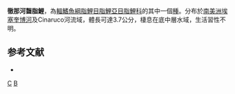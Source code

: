 {{Speciesbox 
| taxon = Bryconamericus cinarucoense
| status = NE
| status_system = IUCN3.1
| authority =  [[Román-Valencia|Román-Valencia]], [[Taphorn|Taphorn]] & [[Ruiz-C.|Ruiz-C.]], 2008
| synonyms = 
}}
'''徹那河齧脂鯉'''，為[[輻鰭魚綱|輻鰭魚綱]][[脂鯉目|脂鯉目]][[脂鯉亞目|脂鯉亞目]][[脂鯉科|脂鯉科]]的其中一個[[種|種]]。分布於[[南美洲|南美洲]][[埃塞奎博河|埃塞奎博河]]及Cinaruco河流域，體長可達3.7公分，棲息在底中層水域，生活習性不明。

==参考文献==
{{refbegin}}
*{{FishBase_species|genus=Bryconamericus|species=cinarucoense|year=2014|month=1}}
{{refend}}

{{Taxonbar|from=Q7736338}}

[[Category:齧脂鯉屬|C]]
[[Category:2008年描述的鱼类|B]]

{{魚類小作品}}